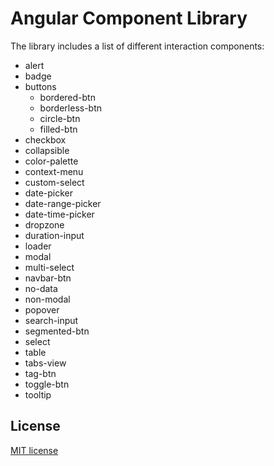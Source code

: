 
<Meta title="Welcome" />


# Angular Component Library
    
The library includes a list of different interaction components:

-   alert
-   badge
-   buttons
    -   bordered-btn
    -   borderless-btn
    -   circle-btn
    -   filled-btn
-   checkbox
-   collapsible
-   color-palette
-   context-menu
-   custom-select
-   date-picker
-   date-range-picker
-   date-time-picker
-   dropzone
-   duration-input
-   loader
-   modal
-   multi-select
-   navbar-btn
-   no-data
-   non-modal
-   popover
-   search-input
-   segmented-btn
-   select
-   table
-   tabs-view
-   tag-btn
-   toggle-btn
-   tooltip


## License

[MIT license](../../../LICENSE)
